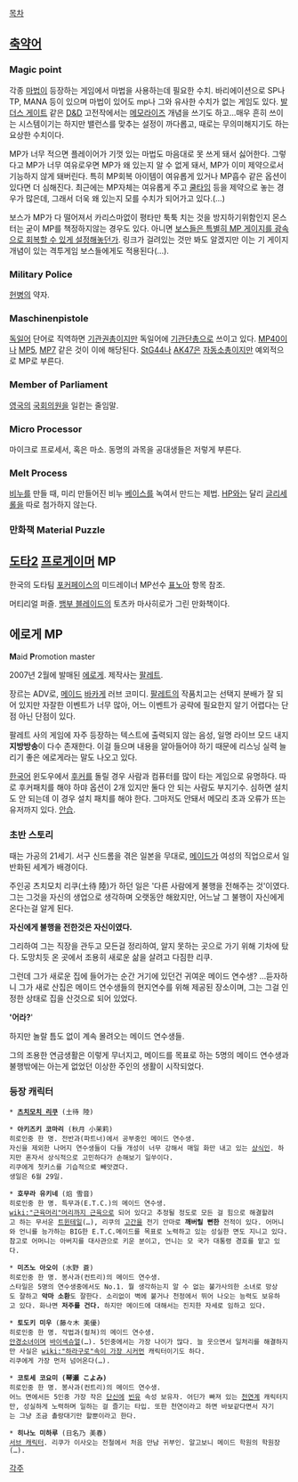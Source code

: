 [[목차]]
== [[축약어]] ==
=== Magic point ===
각종 [[마법]]이 등장하는 게임에서 마법을 사용하는데 필요한 수치. 바리에이션으로 SP나 TP, MANA 등이 있으며 마법이 있어도 mp나 그와 유사한 수치가 없는 게임도 있다. [[발더스 게이트]] 같은 [[D&D]] 고전작에서는 [[메모라이즈]] 개념을 쓰기도 하고...매우 흔히 쓰이는 시스템이기는 하지만 밸런스를 맞추는 설정이 까다롭고, 때로는 무의미해지기도 하는 요상한 수치이다.

MP가 너무 적으면 플레이어가 기껏 있는 마법도 마음대로 못 쓰게 돼서 싫어한다. 그렇다고 MP가 너무 여유로우면 MP가 왜 있는지 알 수 없게 돼서, MP가 이미 제약으로서 기능하지 않게 돼버린다. 특히 MP회복 아이템이 여유롭게 있거나 MP흡수 같은 옵션이 있다면 더 심해진다. 최근에는 MP자체는 여유롭게 주고 [[쿨타임]] 등을 제약으로 놓는 경우가 많은데, 그래서 더욱 왜 있는지 모를 수치가 되어가고 있다.(…)

보스가 MP가 다 떨어져서 카리스마없이 평타만 툭툭 치는 것을 방지하기위함인지 몬스터는 굳이 MP를 책정하지않는 경우도 있다. 아니면 [[SNK 보스 신드롬|보스들은 특별히 MP 게이지를 광속으로 회복할 수 있게 설정]]해놓던가. 링크가 걸려있는 것만 봐도 알겠지만 이는 기 게이지 개념이 있는 격투게임 보스들에게도 적용된다(...).

=== Military Police ===
[[헌병]]의 약자.

=== Maschinenpistole ===
[[독일어]] 단어로 직역하면 [[기관권총]]이지만 독일어에 [[기관단총]]으로 쓰이고 있다. [[MP40]]이나 [[MP5]], [[MP7]] 같은 것이 이에 해당된다. [[StG44]]나 [[AK47]]은 [[자동소총]]이지만 예외적으로 MP로 부른다.

=== Member of Parliament ===
[[영국]]의 [[국회의원]]을 일컫는 줄임말.

=== Micro Processor ===
마이크로 프로세서, 혹은 마소. 동명의 과목을 공대생들은 저렇게 부른다.

=== Melt Process ===
[[비누]]를 만들 때, 미리 만들어진 비누 [[베이스]]를 녹여서 만드는 제법. [[HP]]와는 달리 [[글리세롤]]을 따로 첨가하지 않는다.

=== 만화책 Material Puzzle ===

== [[도타2]] [[프로게이머]] MP ==
한국의 도타팀 [[포커페이스#s-4|포커페이스]]의 미드레이너 MP선수 [[표노아]] 항목 참조.


머티리얼 퍼즐. [[뱀부 블레이드]]의 토츠카 마사히로가 그린 만화책이다.

== 에로게 MP ==
'''M'''aid '''P'''romotion master

2007년 2월에 발매된 [[에로게]]. 제작사는 [[팔레트]].

장르는 ADV로, [[메이드]] [[바카게]] 러브 코미디. [[팔레트]]의 작품치고는 선택지 분배가 잘 되어 있지만 자잘한 이벤트가 너무 많아, 어느 이벤트가 공략에 필요한지 알기 어렵다는 단점 아닌 단점이 있다. 

팔레트 사의 게임에 자주 등장하는 텍스트에 출력되지 않는 음성, 일명 라이브 모드 내지 '''지방방송'''이 다수 존재한다. 이걸 들으며 내용을 알아들어야 하기 때문에 리스닝 실력 늘리기 좋은 에로게라는 말도 나오고 있다.

[[한국어]] 윈도우에서 [[후커]]를 돌릴 경우 사람과 컴퓨터를 많이 타는 게임으로 유명하다. 따로 후커패치를 해야 하먀 옵션이 2개 있지만 둘다 안 되는 사람도 부지기수. 심하면 설치도 안 되는데 이 경우 설치 패치를 해야 한다. 그마저도 안돼서 메모리 초과 오류가 뜨는 유저까지 있다. [[안습]].

=== 초반 스토리 === 
때는 가공의 21세기.
서구 신드롬을 겪은 일본을 무대로, [[메이드]]가 여성의 직업으로서 일반화된 세계가 배경이다.

주인공 츠치모치 리쿠(土待 陸)가 하던 일은 '다른 사람에게 불행을 전해주는 것'이였다. 그는 그것을 자신의 생업으로 생각하며 오랫동안 해왔지만, 어느날 그 불행이 자신에게 온다는걸 알게 된다.

'''자신에게 불행을 전한것은 자신이였다.'''

그리하여 그는 직장을 관두고 모든걸 정리하여, 알지 못하는 곳으로 가기 위해 기차에 탔다. 도망치듯 온 곳에서 조용히 새로운 삶을 살려고 다짐한 리쿠. 

그런데 그가 새로운 집에 들어가는 순간 거기에 있던건 귀여운 메이드 연수생? …듣자하니 그가 새로 산집은 메이드 연수생들의 현지연수를 위해 제공된 장소이며, 그는 그걸 인정한 상태로 집을 산것으로 되어 있었다.

''''어라?''''

하지만 놀랄 틈도 없이 계속 몰려오는 메이드 연수생들. 

그의 조용한 연금생활은 이렇게 무너지고, 메이드를 목표로 하는 5명의 메이드 연수생과 불행밖에는 아는게 없었던 이상한 주인의 생활이 시작되었다.

=== 등장 캐릭터 === 
 * '''[[츠치모치 리쿠]]''' (土待 陸)

 * '''아키즈키 코마리''' (秋月 小茉莉)
 히로인중 한 명. 전반과(파트너)에서 공부중인 메이드 연수생.
 자신을 제외한 나머지 연수생들이 다들 개성이 너무 강해서 매일 화만 내고 있는 [[상식인]]. 하지만 혼자서 상식적으로 고민하다가 손해보기 일쑤이다.
 리쿠에게 첫키스를 기습적으로 빼앗겼다.
 생일은 6월 29일.

 * '''호무라 유키네''' (焰 雪音)
 히로인중 한 명. 특무과(E.T.C.)의 메이드 연수생.
 [[wiki:"근육머리"머리까지 근육]]으로 되어 있다고 추정될 정도로 모든 걸 힘으로 해결할려고 하는 무서운 [[트윈테일]](…), 리쿠의 [[고간]]을 전기 안마로 '''깨버릴 뻔한''' 전적이 있다. 어머니와 언니를 능가하는 BIG한 E.T.C.메이드를 목표로 노력하고 있는 성실한 면도 지니고 있다.
 참고로 어머니는 아버지를 대사관으로 키운 분이고, 언니는 모 국가 대통령 경호를 맡고 있다.

 * '''미즈노 아오이''' (水野 蒼)
 히로인중 한 명. 봉사과(컨트리)의 메이드 연수생.
 스타일은 5명의 연수생중에서도 No.1. 뭘 생각하는지 알 수 없는 불가사의한 소녀로 망상도 잘하고 '''악마 소환'''도 잘한다. 소리없이 벽에 붙거나 천정에서 뛰어 나오는 능력도 보유하고 있다. 화나면 '''저주를 건다.''' 하지만 메이드에 대해서는 진지한 자세로 임하고 있다.

 * '''토도키 미우''' (藤々木 美優)
 히로인중 한 명. 작법과(컬쳐)의 메이드 연수생.
 [[안경]]소녀이며 [[바이]]섹슈얼(…). 5인중에서는 가장 나이가 많다. 늘 웃으면서 일처리를 해결하지만 사실은 [[wiki:"하라구로"속이 가장 시커먼]] 캐릭터이기도 하다.
 리쿠에게 가장 먼저 넘어온다(…).

 * '''코토세 코요미 (琴瀬 こよみ)''' 
 히로인중 한 명. 봉사과(컨트리)의 메이드 연수생.
 어느 면에서든 5인중 가장 작은 [[단신]]에 [[빈유]] 속성 보유자. 어딘가 빠져 있는 [[천연]]계 캐릭터지만, 성실하게 노력하며 일하는 걸 즐기는 타입. 또한 천연이라고 하면 바보같다면서 자기는 그냥 조금 촐랑대기만 할뿐이라고 한다.

 * '''히나노 미하루''' (日名乃 美春)
 [[서브 캐릭터]]. 리쿠가 이사오는 전철에서 처음 만남 귀부인. 알고보니 메이드 학원의 학원장(…).





[[각주]]


